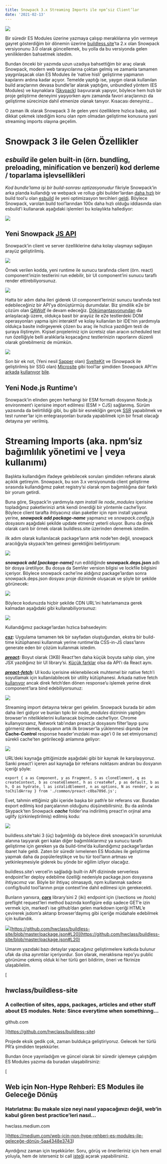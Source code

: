 ```yaml
---
title: Snowpack 3.x Streaming Imports ile npm’siz Client’lar
date: '2021-02-13'
---
```


![](https://miro.medium.com/max/1400/1*NA9oplqTKe9hsfw1GbFSaQ.png)

Bir süredir ES Modules üzerine yazmaya çalışıp meraklılarına yön vermeye gayret gösterdiğim bir dönemin üzerine [buildless.site](https://buildless.site/)’ta 2.x olan Snowpack versiyonunu 3.0 olarak güncellemek, bu yolla da bu versiyonda gelen yeniliklerden bahsetmek istedim.

Bundan önceki bir yazımda uzun uzadıya bahsettiğim bir araç olarak Snowpack, modern web tarayıcılarına çoktan gelmiş ve zamanla tamamen yaygınlaşacak olan ES Modules ile ‘native hisli’ geliştirme yapmanın kapılarını ardına kadar açıyor. Temelde yaptığı ise, yaygın olarak kullanılan build araçlarının devasa bundle’lar alarak yaptığını, unbundled yöntem (ES Modules) ve kaynaklara ([Skypack](https://www.skypack.dev/)) başvurarak yapıyor, böylece hem hızlı bir proje geliştirme deneyimi yaşıyorken aynı zamanda favori araçlarınızı da geliştirme sürecinize dahil etmenize olanak tanıyor. Kısacası deneyiniz…

O zaman ilk olarak Snowpack 3 ile gelen yeni özelliklere hızlıca bakıp, asıl dikkat çekmek istediğim konu olan npm olmadan geliştirme konusuna yani streaming imports olayına geçelim.

Snowpack 3 ile Gelen Özellikler
===============================

_esbuild_ ile gelen built-in (örn. bundling, preloading, minification ve benzeri) kod derleme / toparlama işlevsellikleri
-------------------------------------------------------------------------------------------------------------------------

_Kod bundle’lama işi bir build-sonrası optizasyonudur_ fikriyle Snowpack’in arka planda kullandığı ve webpack ve rollup gibi builder’lardan [daha hızlı](https://www.snowpack.dev/guides/optimize-and-bundle) bir build tool’u olan [esbuild](https://esbuild.github.io/) ile yeni optimizasyon tercihleri [geldi](https://www.snowpack.dev/guides/optimize-and-bundle). Böylece Snowpack, varolan build tool’larından 100x daha hızlı olduğu iddiasında olan esbuild’i kullanarak aşağıdaki işlemleri bu kolaylıkta hallediyor:

![](https://miro.medium.com/max/1380/1*JAca_d1QvKeSiyQo-RcFew.png)

Yeni Snowpack [JS API](https://www.snowpack.dev/reference/javascript-interface)
-------------------------------------------------------------------------------

Snowpack’in client ve server özelliklerine daha kolay ulaşmayı sağlayan arayüz geliştirilmiş.

![](https://miro.medium.com/max/1400/1*mPFLBR1l1BEphXjyWG7nkg.png)

Örnek verilen kodda, yeni runtime ile sunucu tarafında client (örn. react) component’inizin testlerini run edebilir, bir UI component’ini sunucu taraflı render ettirebiliyorsunuz.

![](https://miro.medium.com/max/1400/1*4W4AdPfj1F7wm50Rb0-4ig.png)

Hatta bir adım daha ileri giderek UI component’lerinizi sunucu tarafında test edebileceğiniz bir API’ya dönüştürmüş durumdalar. Biz şimdilik e2e bir çözüm olan [QAWolf](https://www.qawolf.com/) ile devam edeceğiz. [Dökümantasyonundan](http://qawolf.com/docs/create-a-test) da anlaşılacağı üzere, oldukça basit bir arayüz ile e2e testlerdeki DOM operasyonları yapma işini interaktif ve kolay kullanılan bir IDE’nin yardımıyla oldukça basite indirgeyerek çözen bu araç ile hızlıca yazdığım testi de şuraya iliştireyim. Kişisel projeleriniz için ücretsiz olan aracın scheduled test run özelliğiyle belli aralıklarla koşacağınız testlerinizin raporlarını düzenli olarak görebilmeniz de mümkün.

![](https://miro.medium.com/max/1400/1*PqJWVQZusBREXAwOqe-I2w.gif)

Son bir ek not, (Yeni nesil [Sapper](https://sapper.svelte.dev/) olan) [SvelteKit](https://svelte.dev/blog/whats-the-deal-with-sveltekit) ve (Snowpack ile geliştirilmiş bir SSG olan) [Microsite](https://www.npmjs.com/package/microsite) gibi tool’lar şimdiden Snowpack API’ını [arkada](https://www.npmjs.com/package/@sveltejs/kit) [kullanıyor](https://github.com/natemoo-re/microsite/blob/2468a3a7e364ef5b426c23fb8dd972c12e965209/packages/microsite/src/cli/microsite-build.ts#L1) [bile](https://github.com/natemoo-re/microsite/blob/2468a3a7e364ef5b426c23fb8dd972c12e965209/packages/microsite/src/cli/microsite-build.ts#L72).

Yeni Node.js Runtime’ı
----------------------

Snowpack’in elinden geçen herhangi bir ESM formatlı dosyanın Node.js environment’ı içerisine import edilmesi (ESM > CJS) sağlanmış. Sürüm yazısında da belirtildiği gibi, bu gibi bir esnekliğin gerçek [SSR](https://www.snowpack.dev/guides/server-side-render) yapabilmek ve test runner’lar için entegrasyonları burada yapabilmek için bir fırsat olacağı detayına yer verilmiş.

Streaming Imports (aka. npm’siz bağımlılık yönetimi ve | veya kullanımı)
========================================================================

Başlıkta kullandığım ifadeye gelebilecek soruları şimdiden referans alarak açıklık getireyim. Snowpack, bu son 3.x versiyonunda client geliştirme sırasında kullandığımız paket registry’si olarak npm bağımlılığına dair farklı bir yorum getirdi.

Buna göre, Skypack’in yardımıyla _npm install_ ile _node\_modules_ içerisine topladığınız paketlerinizi artık kendi önerdiği bir yöntemle cache’liyor. Böylece client tarafta ihtiyacınız olan paketler için npm install yapmak yerine, **_snowpack add package-name_** yapmanız ve _snowpack.config.js_ dosyasını aşağıdaki şekilde update etmeniz yeterli oluyor. Bunu da direk olarak canlı bir örnek olarak buildless.site üzerinden denemek istedim.

ilk adım olarak kullanılacak package’ların artık node’ten değil, snowpack aracılığıyla skypack’ten gelmesi gerektiğini belirtiyorum:

![](https://miro.medium.com/max/1400/1*-yhhb_X8ZX7dGVphrJk8nQ.png)

**_snowpack add \[package-name\]_** run edildiğinde **snowpack.deps.json** adlı bir dosya üretiliyor. Bu dosya da SemVer version bilgisi ve lockfile bilgisini içeriyor. Böylece snowpack cache’ine aldığınız package’lardan sonra snowpack.deps.json dosyası proje dizininde oluşacak ve şöyle bir şekilde görünecek:

![](https://miro.medium.com/max/1400/1*-DAn-NBGnVcX293gaDwyCA.png)

Böylece kodunuzda hiçbir şekilde CDN URL’ini hatırlamanıza gerek kalmadan aşağıdaki gibi kullanabiliyorsunuz:

![](https://miro.medium.com/max/1400/1*tvfDa77mkA8kzvkdW99Uyg.png)

Kullandığımız package’lardan hızlıca bahsedeyim:

[**_csz_**](https://github.com/lukejacksonn/csz)**_:_** Uygulama tamamen tek bir sayfadan oluştuğundan, ekstra bir build-time kütüphanesi kullanmak yerine runtime’da CSS-in-JS class’larını generate eden bir çözüm kullanmak istedim.

[**_preact_**](https://preactjs.com/)**_:_** Boyut olarak (3KB) React’ten daha küçük boyuta sahip olan, yine JSX yazdığınız bir UI library’si. [Küçük farklar](https://preactjs.com/guide/v8/differences-to-react/) olsa da API’ı da React aynı.

[**_preact-fetch_**](https://github.com/scurker/preact-fetch)**_:_** UI kodu içerisine eklenebilecek muhtemel bir native fetch’i soyutlamak için kullanılabilecek bir utility kütüphanesi. Arkada native fetch [kullanıyor](https://github.com/scurker/preact-fetch/blob/master/src/withFetch.js#L3) ancak direk fetch’den dönen response’u işlemek yerine direk component’lara bind edebiliyorsunuz:

![](https://miro.medium.com/max/1400/1*3gqA2qK7FBVvSGvq9yiHHw.png)

Streaming import detayına tekrar geri gelelim. Snowpack burada bir adım daha ileri gidiyor ve bunları tıpkı bir _node\_modules_ dizininin yaptığını browser’ın niteliklelerini kullanacak biçimde cache’liyor. Chrome kullanıyorsanız, Network tab’ından preact.js dosyasını filter’layıp şunu görmeniz demek, dosyanın artık ilk browser’la yüklenmesi dışında (ve **Cache-Control** response header’ınızdaki max-age’i 0 ile set etmiyorsanız) sürekli cache’ten getirileceği anlamına geliyor:

![](https://miro.medium.com/max/1400/1*VHLmFevl7zPbNAtw1PbDLA.png)

URL’deki kaynağa gittiğimizde aşağıdaki gibi bir kaynak ile karşılaşıyoruz. Sanki preact’i içeren asıl kaynağa bir referans noktasını andıran bu dosyanın içeriği şöyle:

```
export { a as Component, y as Fragment, S as cloneElement, q as createContext, b as createElement, h as createRef, p as default, b as h, O as hydrate, l as isValidElement, n as options, N as render, w as toChildArray } from './common/preact-c0ba709d.js';
```

Evet, tahmin ettiğimiz gibi içeride başka bir path’e bir referans var. Buradan export edilmiş kod parçalarının olduğunu düşünebilirsiniz. Bu da aslında Skypack’ten Snowpack **_cache_** folder’ına indirilmiş preact’ın orjinal ama uglify (çirkinleştirilmiş) edilmiş kodu:

![](https://miro.medium.com/max/1400/1*gfderrA2HybT8BWLImvGJw.png)

buildless.site’taki 3 (üç) bağımlılığı da böylece direk snowpack’in sorumluluk alanına taşıyarak geri kalan diğer bağımlılıklarımız ya sunucu taraflı geliştirme için gereken ya da build-time’da kullandığımız package’lardan ibaret hale geldi. Zaten bir süredir ivmelenen ES Modules ile geliştirme yapmak daha da popülerleştikçe ve bu tür tool’ların artması ve yetkinleşmesiyle giderek bu yönde bir eğilim izliyor olacağız.

buildless.site’ı vercel’in sağladığı built-in API dizininde serverless endpoint’ler deploy edebilme özelliği nedeniyle package.json dosyasına ihtiyacımız var. Böyle bir ihtiyaç olmasaydı, npm kullanmak sadece config/build tool’larının proje context’ine dahil edilmesi için gerekecekti.

Bunların yanısıra, [**_cors_**](https://www.npmjs.com/package/cors) library’sini 2 (iki) endpoint için (/sections ve /tools) preflight request’leri method bazında konfigüre edip sadece GET’e izin vermek için, marked’ı ise github’dan gelen markdown içeriği HTML’e çevirerek jsdom’a aktarıp browser’daymış gibi içeriğe müdahale edebilmek için kullandık.

![](https://miro.medium.com/max/956/1*POxjNrHfW0Hj39UmpwOFhQ.png)[https://github.com/hwclass/buildless-site/blob/master/package.json#L20](https://github.com/hwclass/buildless-site/blob/master/package.json#L20)

Umarım yazıdaki bazı detaylar yapacağınız geliştirmelere katkıda bulunur ufak da olsa ayrıntılar içeriyordur. Son olarak, meraklısına repo’yu public görünüme çekmiş olduk ki her türlü geri bildirim, öneri ve fikrinize ulaşabilelim.

[

hwclass/buildless-site
----------------------

### A collection of sites, apps, packages, articles and other stuff about ES modules. Note: Since everytime when somethinng…

github.com

](https://github.com/hwclass/buildless-site)

Projede eksik gedik çok, zaman buldukça geliştiriyoruz. Gelecek her türlü PR’a şimdiden teşekkürler.

Bundan önce yayınladığım ve güncel olarak bir süredir işlemeye çalıştığım ES Modules yazıma da buradan ulaşabilirsiniz:

[

Web için Non-Hype Rehberi: ES Modules ile Geleceğe Dönüş
--------------------------------------------------------

### Hatırlatma: Bu makale size neyi nasıl yapacağınızı değil, web’in kabul gören best practice’leri nasıl…

hwclass.medium.com

](https://medium.com/web-için-non-hype-rehberi-es-modules-ile-geleceğe-dönüş-5aa4348e3743)

Ayırdığınız zaman için teşekkürler. Soru, görüş ve önerileriniz için hem email yoluyla, hem de isterseniz bi call [isteği](https://superpeer.com/hwclass) açarak yapabilirsiniz.